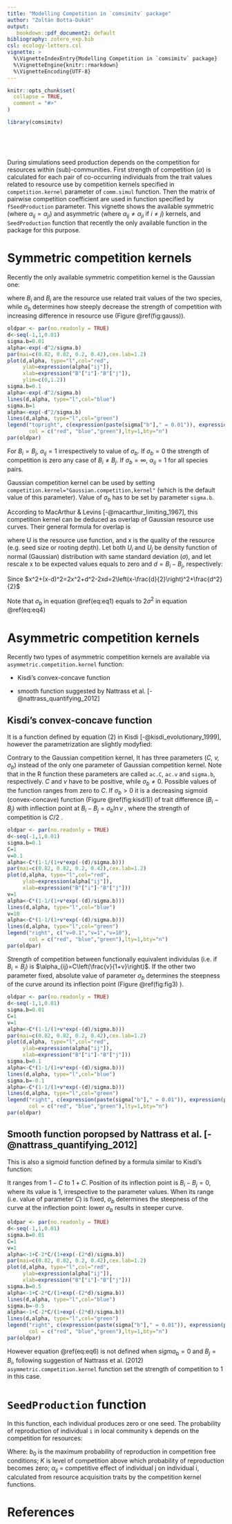---
title: "Modelling Competition in `comsimitv` package"
author: "Zoltán Botta-Dukát"
output: 
   bookdown::pdf_document2: default
bibliography: zotero_exp.bib
csl: ecology-letters.csl
vignette: >
  %\VignetteIndexEntry{Modelling Competition in `comsimitv` package}
  %\VignetteEngine{knitr::rmarkdown}
  %\VignetteEncoding{UTF-8}
---

```{r, include = FALSE}
knitr::opts_chunk$set(
  collapse = TRUE,
  comment = "#>"
)
```

```{r setup, echo = FALSE}
library(comsimitv)
```
&nbsp;

&nbsp;
  
  
During simulations seed production depends on the competition for resources within (sub)-communities.
First strength of competition ($\alpha$) is calculated for each pair of co-occurring individuals from the trait values related to resource use by competition kernels specified in `competition.kernel` parameter of `comm.simul` function. Then the matrix of pairwise competition coefficient are used in function specified by `fSeedProduction` parameter. This vignette shows the available 
symmetric (where $\alpha_{ij}=\alpha_{ji}$) and asymmetric  (where $\alpha_{ij} \ne \alpha_{ji}$ if $i \ne j$) kernels, and `SeedProduction` function that recently the only available function in the package for this purpose.

# Symmetric competition kernels
Recently the only available symmetric competition kernel is the Gaussian one:
\begin{equation}
\alpha_{ij}=\exp\left(-\frac{(B_i-B_j)^2}{\sigma_b}\right) 
(\#eq:eq1)
\end{equation}

where $B_i$ and $B_j$ are the resource use related trait values of the two species, while $\sigma_b$ determines how steeply decrease the strength of competition with increasing difference in resource use (Figure \@ref(fig:gauss)). 

```{r gauss, fig.cap="Shape of Gaussian competirion kernel with different $\\sigma_b$ values", echo =FALSE, fig.height=3.5}
oldpar <- par(no.readonly = TRUE)
d<-seq(-1,1,0.01)
sigma.b=0.01
alpha<-exp(-d^2/sigma.b)
par(mai=c(0.82, 0.82, 0.2, 0.42),cex.lab=1.2)
plot(d,alpha, type="l",col="red",
     ylab=expression(alpha["ij"]),
     xlab=expression("B"["i"]-"B"["j"]),
     ylim=c(0,1.2))
sigma.b=0.1
alpha<-exp(-d^2/sigma.b)
lines(d,alpha, type="l",col="blue")
sigma.b=1
alpha<-exp(-d^2/sigma.b)
lines(d,alpha, type="l",col="green")
legend("topright", c(expression(paste(sigma["b"]," = 0.01")), expression(paste(sigma["b"]," = 0.1")),expression(paste(sigma["b"]," = 1"))),
       col = c("red", "blue","green"),lty=1,bty="n")
par(oldpar)
```

For $B_i=B_j$, $\alpha_{ij}=1$ irrespectively to value of $\sigma_b$. If $\sigma_b=0$ the strength of competition is zero any case of $B_i\ne B_j$. If $\sigma_b=\infty$, $\alpha_{ij}=1$ for all species pairs.

Gaussian competition kernel can be used by setting `competition.kernel="Gaussian.competition,kernel"` (which is the default value of this parameter). Value of $\sigma_b$ has to be set by parameter `sigma.b`.

According to MacArthur & Levins [-@macarthur_limiting_1967], this competition kernel can be deduced as overlap of Gaussian resource use curves. Their general formula for overlap is

\begin{equation}
\alpha_{ij}=\frac{\int_{-\infty}^{\infty} U_i(x) U_j(x) \; dx}{\int_{-\infty}^{\infty} U_i^2(x)  \; dx}
\end{equation}

where U is the resource use function, and x is the quality of the resource (e.g. seed size or rooting depth). 
Let both $U_i$ and $U_j$ be density function of normal (Gaussian) distribution with same standard deviation ($\sigma$), and let rescale x to be expected values equals to zero and $d=B_i-B_j$, respectively:

\begin{equation}
\alpha_{ij}=\frac{\int_{-\infty}^{\infty} \exp\left(-\frac{x^2}{\sigma^2}\right) \exp\left(-\frac{(x-d)^2}{\sigma^2}\right) \; dx}{\int_{-\infty}^{\infty} \left[\exp\left(-\frac{x^2}{\sigma^2}\right)\right]^2  \; dx}= \frac{\int_{-\infty}^{\infty} \exp\left(-\frac{x^2+(x-d)^2}{\sigma^2}\right) \; dx}{\int_{-\infty}^{\infty} \exp\left(-\frac{2x^2}{\sigma^2}\right)  \; dx}
\end{equation}

Since $x^2+(x-d)^2=2x^2+d^2-2xd=2\left(x-\frac{d}{2}\right)^2+\frac{d^2}{2}$

\begin{equation}
\alpha_{ij}= \frac{\exp\left(\frac{d^2}{2\sigma^2}\right)\int_{-\infty}^{\infty} \exp\left(-\frac{2(x-d/2)^2}{\sigma^2}\right) \; dx}{\int_{-\infty}^{\infty} \exp\left(-\frac{2x^2}{\sigma^2}\right)  \; dx}=\exp\left(\frac{d^2}{2\sigma^2}\right)
(\#eq:eq4)
\end{equation}

Note that $\sigma_b$ in equation \@ref(eq:eq1) equals to $2\sigma^2$ in equation \@ref(eq:eq4)


# Asymmetric competition kernels
Recently two types of asymmetric competition kernels are available via `asymmetric.competition.kernel` function:

- Kisdi's convex-concave function

- smooth function suggested by Nattrass et al. [-@nattrass_quantifying_2012]


## Kisdi's convex-concave function
It is a function defined by equation (2) in Kisdi [-@kisdi_evolutionary_1999], however the parametrization are slightly modyfied:

\begin{equation}
\alpha_{ij}=C\left(1-\frac{1}{1+v\exp\left(-\frac{B_i-B_j}{\sigma_b}\right)}\right)
(\#eq:eq5)
\end{equation}


Contrary to the Gaussian competition kernel, It has three parameters (*C, v, $\sigma_b$*) instead of the only one parameter of Gaussian competition kernel. Note that in the R function these parameters are called `ac.C`, `ac.v` and `sigma.b`, respectively. $C$ and $v$ have to be positive, while $\sigma_b\neq0$.
Possible values of the function ranges from zero to *C*. If $\sigma_b>0$ it is a decreasing sigmoid (convex-concave) function (Figure \@ref(fig:kisdi1)) of trait difference ($B_i-B_j$) with inflection point at $B_i-B_j=\sigma_b\ln v$ , where the strength of competition is *C*/2 . 

```{r kisdi1, echo =FALSE, fig.cap="Shape of Kisdi's convex-convave function with different  values of v (C=1,$\\sigma_b$=0.1)", fig.height=3.5}
oldpar <- par(no.readonly = TRUE)
d<-seq(-1,1,0.01)
sigma.b=0.1
C=1
v=0.1
alpha<-C*(1-1/(1+v*exp(-(d)/sigma.b)))
par(mai=c(0.82, 0.82, 0.2, 0.42),cex.lab=1.2)
plot(d,alpha, type="l",col="red",
     ylab=expression(alpha["ij"]),
     xlab=expression("B"["i"]-"B"["j"]))
v=1
alpha<-C*(1-1/(1+v*exp(-(d)/sigma.b)))
lines(d,alpha, type="l",col="blue")
v=10
alpha<-C*(1-1/(1+v*exp(-(d)/sigma.b)))
lines(d,alpha, type="l",col="green")
legend("right", c("v=0.1","v=1","v=10"),
       col = c("red", "blue","green"),lty=1,bty="n")
par(oldpar)
```


Strength of competition between functionally equivalent individulas (i.e. if $B_i=B_j$) is $\alpha_{ij}=C\left(\frac{v}{1+v}\right)$. 
If the other two parameter fixed, absolute value of parameter $\sigma_b$ determines the steepness of the curve around its inflection point (Figure \@ref(fig:fig3) ).



```{r fig3, echo =FALSE, fig.cap="Shape of Kisdi's convex-convave function with different  values of $\\sigma_b$ (C=1,v=1)", fig.height=3.5}
oldpar <- par(no.readonly = TRUE) 
d<-seq(-1,1,0.01)
sigma.b=0.01
C=1
v=1
alpha<-C*(1-1/(1+v*exp(-(d)/sigma.b)))
par(mai=c(0.82, 0.82, 0.2, 0.42),cex.lab=1.2)
plot(d,alpha, type="l",col="red",
     ylab=expression(alpha["ij"]),
     xlab=expression("B"["i"]-"B"["j"]))
sigma.b=0.1
alpha<-C*(1-1/(1+v*exp(-(d)/sigma.b)))
lines(d,alpha, type="l",col="blue")
sigma.b=-0.1
alpha<-C*(1-1/(1+v*exp(-(d)/sigma.b)))
lines(d,alpha, type="l",col="green")
legend("right", c(expression(paste(sigma["b"]," = 0.01")), expression(paste(sigma["b"]," = 0.1")),expression(paste(sigma["b"]," = -0.1"))),
       col = c("red", "blue","green"),lty=1,bty="n")
par(oldpar)
```


## Smooth function poropsed by Nattrass et al. [-@nattrass_quantifying_2012]
This is also a sigmoid function defined by a formula similar to Kisdi's function:

\begin{equation}
\alpha_{ij}=1+C-\frac{2C}{1+\exp(-\frac{2(B_i-B_j)}{\sigma_b})}
(\#eq:eq6)
\end{equation}

It ranges from $1-C$ to $1+C$. Position of its inflection point is $B_i-B_j=0$, where its value is 1, irrespective to the parameter values. When its range (i.e. value of parameter $C$) is fixed, $\sigma_b$ determines the steepness of the curve at the inflection point: lower $\sigma_b$ results in steeper curve.

```{r fig4, echo =FALSE, fig.cap="Shape of smooth function by Nattrass et al. with different  values of $\\sigma_b$ (C=1)", fig.height=4}
oldpar <- par(no.readonly = TRUE)
d<-seq(-1,1,0.01)
sigma.b=0.01
C=1
v=1
alpha<-1+C-2*C/(1+exp(-(2*d)/sigma.b))
par(mai=c(0.82, 0.82, 0.2, 0.42),cex.lab=1.2)
plot(d,alpha, type="l",col="red",
     ylab=expression(alpha["ij"]),
     xlab=expression("B"["i"]-"B"["j"]))
sigma.b=0.5
alpha<-1+C-2*C/(1+exp(-(2*d)/sigma.b))
lines(d,alpha, type="l",col="blue")
sigma.b=-0.5
alpha<-1+C-2*C/(1+exp(-(2*d)/sigma.b))
lines(d,alpha, type="l",col="green")
legend("right", c(expression(paste(sigma["b"]," = 0.01")), expression(paste(sigma["b"]," = 0.5")),expression(paste(sigma["b"]," = -0.5"))),
       col = c("red", "blue","green"),lty=1,bty="n")
par(oldpar)
```



However equation \@ref(eq:eq6) is not defined when $sigma_b=0$ and $B_j=B_i$, following suggestion of Nattrass et al. (2012) `asymmetric.competition.kernel` function set the strength of competition to 1 in this case.

# `SeedProduction` function
In this function, each individual produces zero or one seed. The probability of reproduction of individual `i` in local community `k` depends on the competition for resources:

\begin{equation}
p_{ik}=b_0*\max\left(\frac{K-\sum_{i \in k} \alpha_{ij}}{K},0\right)
\end{equation}




Where: $b_0$ is the maximum probability of reproduction in competition free conditions; $K$ is level of competition above which probability of reproduction becomes zero; $\alpha_{ij}$ = competitive effect of individual j on individual i, calculated from resource acquisition traits by the competition kernel functions.

# References


